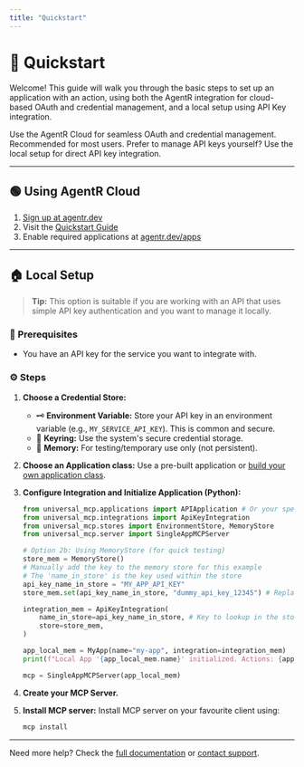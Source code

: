 ```yaml
---
title: "Quickstart"
---
```


# 🚀 Quickstart

Welcome! This guide will walk you through the basic steps to set up an application with an action, using both the AgentR integration for cloud-based OAuth and credential management, and a local setup using API Key integration.

<CardGroup cols={2}>
  <Card title="AgentR Cloud Setup" icon="cloud" href="#agentr-cloud">
    Use the AgentR Cloud for seamless OAuth and credential management. Recommended for most users.
  </Card>
  <Card title="Local API Key Setup" icon="key" href="#local-setup">
    Prefer to manage API keys yourself? Use the local setup for direct API key integration.
  </Card>
</CardGroup>

---

## <span id="agentr-cloud">🟢 Using AgentR Cloud</span>

1. [Sign up at agentr.dev](https://agentr.dev)
2. Visit the [Quickstart Guide](https://agentr.dev/quickstart)
3. Enable required applications at [agentr.dev/apps](https://agentr.dev/apps)

---

## <span id="local-setup">🏠 Local Setup</span>

> **Tip:** This option is suitable if you are working with an API that uses simple API key authentication and you want to manage it locally.

### 📝 Prerequisites
- You have an API key for the service you want to integrate with.

### ⚙️ Steps

1. **Choose a Credential Store:**
   - 🗝️ **Environment Variable:** Store your API key in an environment variable (e.g., `MY_SERVICE_API_KEY`). This is common and secure.
   - 🔐 **Keyring:** Use the system's secure credential storage.
   - 🧪 **Memory:** For testing/temporary use only (not persistent).
2. **Choose an Application class:** Use a pre-built application or [build your own application class](/applications).
3. **Configure Integration and Initialize Application (Python):**

   ```python
   from universal_mcp.applications import APIApplication # Or your specific App class
   from universal_mcp.integrations import ApiKeyIntegration
   from universal_mcp.stores import EnvironmentStore, MemoryStore
   from universal_mcp.server import SingleAppMCPServer

   # Option 2b: Using MemoryStore (for quick testing)
   store_mem = MemoryStore()
   # Manually add the key to the memory store for this example
   # The 'name_in_store' is the key used within the store
   api_key_name_in_store = "MY_APP_API_KEY"
   store_mem.set(api_key_name_in_store, "dummy_api_key_12345") # Replace with your actual key

   integration_mem = ApiKeyIntegration(
       name_in_store=api_key_name_in_store, # Key to lookup in the store
       store=store_mem,
   )

   app_local_mem = MyApp(name="my-app", integration=integration_mem)
   print(f"Local App '{app_local_mem.name}' initialized. Actions: {app_local_mem.list_tools()}")

   mcp = SingleAppMCPServer(app_local_mem)
   ```
4. **Create your MCP Server.**
5. **Install MCP server:** Install MCP server on your favourite client using:

   ```sh
   mcp install
   ```

---

Need more help? Check the [full documentation](/docs) or [contact support](mailto:hi@mintlify.com).